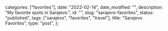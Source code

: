 
  categories: ["favorites"],
  date: "2022-02-14",
  date_modified: "",
  description: "My favorite spots in Sarajevo.",
  id: "",
  slug: "sarajevo-favorites",
  status: "published",
  tags: ["sarajevo", "favorites", "travel"],
  title: "Sarajevo Favorites",
  type: "post",
};


<Spots city="sarajevo" />
